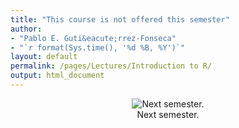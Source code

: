 ```yaml
---
title: "This course is not offered this semester"
author: 
- "Pablo E. Guti&eacute;rrez-Fonseca"
- "`r format(Sys.time(), '%d %B, %Y')`"
layout: default
permalink: /pages/Lectures/Introduction to R/
output: html_document
---
```



<center>
![Next semester.](/Curriculum/19_ Personal webpage/TropicalFreshwaterEcology/assets/img/StatsFunny.jpg)
</center>
